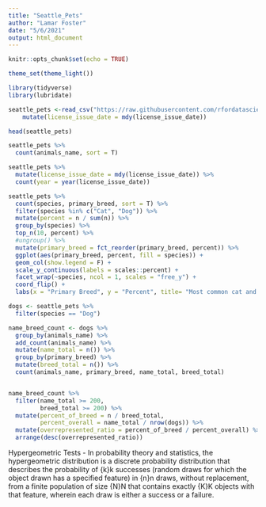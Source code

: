 ```yaml
---
title: "Seattle_Pets"
author: "Lamar Foster"
date: "5/6/2021"
output: html_document
---
```


```r
knitr::opts_chunk$set(echo = TRUE)

theme_set(theme_light())
```

```r
library(tidyverse)
library(lubridate)
```

```r
seattle_pets <-read_csv("https://raw.githubusercontent.com/rfordatascience/tidytuesday/master/data/2019/2019-03-26/seattle_pets.csv") %>% 
    mutate(license_issue_date = mdy(license_issue_date)) 
```


```r
head(seattle_pets)

seattle_pets %>% 
  count(animals_name, sort = T)
```

```r
seattle_pets %>% 
  mutate(license_issue_date = mdy(license_issue_date)) %>% 
  count(year = year(license_issue_date))

seattle_pets %>% 
  count(species, primary_breed, sort = T) %>% 
  filter(species %in% c("Cat", "Dog")) %>% 
  mutate(percent = n / sum(n)) %>% 
  group_by(species) %>% 
  top_n(10, percent) %>% 
  #ungroup() %>% 
  mutate(primary_breed = fct_reorder(primary_breed, percent)) %>% 
  ggplot(aes(primary_breed, percent, fill = species)) +
  geom_col(show.legend = F) +
  scale_y_continuous(labels = scales::percent) + 
  facet_wrap(~species, ncol = 1, scales = "free_y") +
  coord_flip() +
  labs(x = "Primary Breed", y = "Percent", title= "Most common cat and dog breeds", subtitle = "licensed pets in Seatlle")

```

```r
dogs <- seattle_pets %>% 
  filter(species == "Dog")

name_breed_count <- dogs %>% 
  group_by(animals_name) %>% 
  add_count(animals_name) %>% 
  mutate(name_total = n()) %>% 
  group_by(primary_breed) %>% 
  mutate(breed_total = n()) %>% 
  count(animals_name, primary_breed, name_total, breed_total) 


name_breed_count %>% 
  filter(name_total >= 200, 
         breed_total >= 200) %>% 
  mutate(percent_of_breed = n / breed_total, 
         percent_overall = name_total / nrow(dogs)) %>% 
  mutate(overrepresented_ratio = percent_of_breed / percent_overall) %>% 
  arrange(desc(overrepresented_ratio))
```

Hypergeometric Tests - In probability theory and statistics, the hypergeometric distribution is a discrete probability distribution that describes the probability of {\displaystyle k}k successes (random draws for which the object drawn has a specified feature) in {\displaystyle n}n draws, without replacement, from a finite population of size {\displaystyle N}N that contains exactly {\displaystyle K}K objects with that feature, wherein each draw is either a success or a failure.








